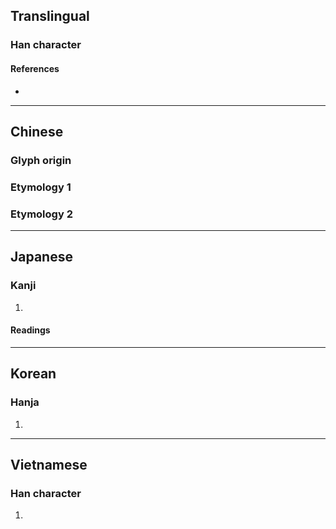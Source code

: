 {{also|二}}
{{character info/new}}
==Translingual==

===Han character===
{{Han char|rn=56|rad=弋|as=02|sn=5|four=|canj=IPMM|ids=⿹弋二}}

====References====
* {{Han ref|kx=0355.040|dkj=09661|dj=0670.210|hdz=10558.050|uh=5F0D|ud=24333}}

----

==Chinese==

===Glyph origin===
{{Han etym}}

===Etymology 1===
{{zh-see|二|v}}

===Etymology 2===
{{zh-see|貳|ss}}

{{cln|zh|numeral symbols|numerals}}

----

==Japanese==

===Kanji===
{{ja-kanji|grade=|rs=弋02}}

# {{rfdef|ja|sort=弋02}}

====Readings====
{{ja-readings
|goon=に
|kanon=じ
|kun=ふた-, ふた-つ, ふたた-び}}

----

==Korean==

===Hanja===
{{ko-hanja|hangeul=이|eumhun=|rv=i|mr=i|y=i}}

# {{rfdef|ko|sort=弋02}}

----

==Vietnamese==

===Han character===
{{vi-hantu|[[nhị]], [[nhẹ]], [[nhi]]|rs=弋02}}

# {{rfdef|vi|sort=弋02}}